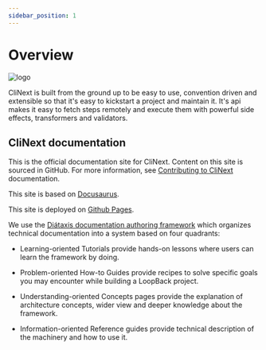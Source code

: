 ```yaml
---
sidebar_position: 1
---
```


# Overview



![logo](/img/icon_xs.svg)


CliNext is built from the ground up to be easy to use, convention driven and extensible so that it's easy to kickstart a project and maintain it. It's api makes it easy to fetch steps remotely and execute them with powerful side effects, transformers and validators.

## CliNext documentation
This is the official documentation site for CliNext. Content on this site is sourced in GitHub. For more information, see [Contributing to CliNext](./contributing.md) documentation.

This site is based on [Docusaurus](https://docusaurus.io).

This site is deployed on [Github Pages](https://pages.github.com).

We use the [Diátaxis documentation authoring framework](https://diataxis.fr) which organizes technical documentation into a system based on four quadrants:

- Learning-oriented Tutorials provide hands-on lessons where users can learn the framework by doing.

- Problem-oriented How-to Guides provide recipes to solve specific goals you may encounter while building a LoopBack project.

- Understanding-oriented Concepts pages provide the explanation of architecture concepts, wider view and deeper knowledge about the framework.

- Information-oriented Reference guides provide technical description of the machinery and how to use it.


